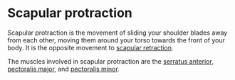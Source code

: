 # Scapular protraction

Scapular protraction is the movement of sliding your shoulder blades away from each other, moving them around your torso towards the front of your body. It is the opposite movement to [scapular retraction](scapprotraction.qmd).

The muscles involved in scapular protraction are the [serratus anterior](https://www.ncbi.nlm.nih.gov/books/NBK531457/#:~:text=The%20serratus%20anterior%20is%20a,inferior%20angle%20of%20the%20scapula.), [pectoralis major](https://www.ncbi.nlm.nih.gov/books/NBK525991/#:~:text=The%20pectoralis%20major%20is%20the,anterior%20wall%20of%20the%20axilla.), and [pectoralis minor](https://www.physio-pedia.com/Pectoralis_Minor?lang=en#:~:text=green). 